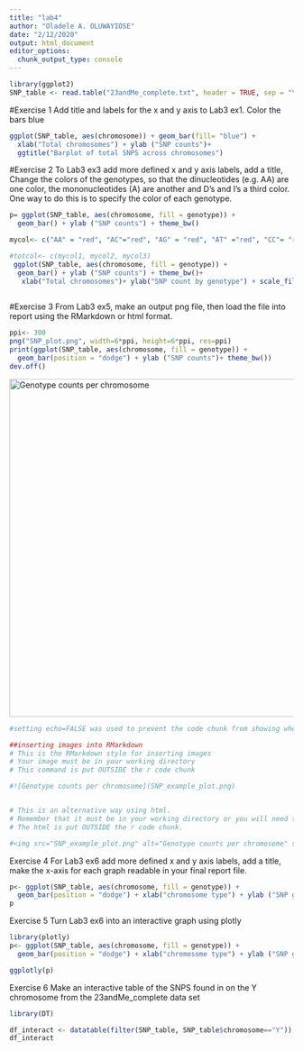 ```yaml
---
title: "lab4"
author: "Oladele A. OLUWAYIOSE"
date: "2/12/2020"
output: html_document
editor_options: 
  chunk_output_type: console
---
```

```r
library(ggplot2)
SNP_table <- read.table("23andMe_complete.txt", header = TRUE, sep = "\t")
```


#Exercise 1
Add title and labels for the x and y axis to Lab3 ex1. Color the bars blue

```r
ggplot(SNP_table, aes(chromosome)) + geom_bar(fill= "blue") + 
  xlab("Total chromosomes") + ylab ("SNP counts")+
  ggtitle("Barplot of total SNPS across chromosomes")
```

#Exercise 2
To Lab3 ex3 add more defined x and y axis labels, add a title, Change the colors of the genotypes, so that the dinucleotides (e.g. AA) are one color, the mononucleotides (A) are another and D’s and I’s a third color. One way to do this is to specify the color of each genotype.
```r
p= ggplot(SNP_table, aes(chromosome, fill = genotype)) +
  geom_bar() + ylab ("SNP counts") + theme_bw()

mycol<- c("AA" = "red", "AC"="red", "AG" = "red", "AT" ="red", "CC"= "red", "CG" ="red", "CT" ="red", "TT" = "red", "GG" ="red", "GT" ="red", "DD" = "blue", "II" = "blue", "DI" = "blue","D"= "blue",  "I" = "blue", "A" = "purple", "C" = "purple", "T" = "purple", "G" = "purple", "--" = "blue")

#totcol<- c(mycol1, mycol2, mycol3)
 ggplot(SNP_table, aes(chromosome, fill = genotype)) +
  geom_bar() + ylab ("SNP counts") + theme_bw()+
   xlab("Total chromosomes")+ ylab("SNP count by genotype") + scale_fill_manual(values=mycol)
  
```

#Exercise 3
From Lab3 ex5, make an output png file, then load the file into report using the RMarkdown or html format.
```r
ppi<- 300
png("SNP_plot.png", width=6*ppi, height=6*ppi, res=ppi)
print(ggplot(SNP_table, aes(chromosome, fill = genotype)) +
  geom_bar(position = "dodge") + ylab ("SNP counts")+ theme_bw())
dev.off()

```
<img src="SNP_plot.png" alt="Genotype counts per chromosome" style="width: 600px;"/>

```r
#setting echo=FALSE was used to prevent the code chunk from showing when knitted

##inserting images into RMarkdown
# This is the RMarkdown style for inserting images
# Your image must be in your working directory
# This command is put OUTSIDE the r code chunk

#![Genotype counts per chromosome](SNP_example_plot.png) 


# This is an alternative way using html. 
# Remember that it must be in your working directory or you will need to specify the full path.
# The html is put OUTSIDE the r code chunk.

#<img src="SNP_example_plot.png" alt="Genotype counts per chromosome" style="width: 600px;"/>
```

 

Exercise 4
For Lab3 ex6 add more defined x and y axis labels, add a title, make the x-axis for each graph readable in your final report file.
```r

p<- ggplot(SNP_table, aes(chromosome, fill = genotype)) +
  geom_bar(position = "dodge") + xlab("chromosome type") + ylab ("SNP genotype counts")+ theme_bw() + facet_wrap(~genotype)
p
```



Exercise 5
Turn Lab3 ex6 into an interactive graph using plotly

```r
library(plotly)
p<- ggplot(SNP_table, aes(chromosome, fill = genotype)) +
  geom_bar(position = "dodge") + xlab("chromosome type") + ylab ("SNP genotype counts") + theme_bw() + facet_wrap(~genotype)

ggplotly(p)
```


Exercise 6
Make an interactive table of the SNPS found in on the Y chromosome from the 23andMe_complete data set
```r
library(DT)

df_interact <- datatable(filter(SNP_table, SNP_table$chromosome=="Y")) 
df_interact
```

